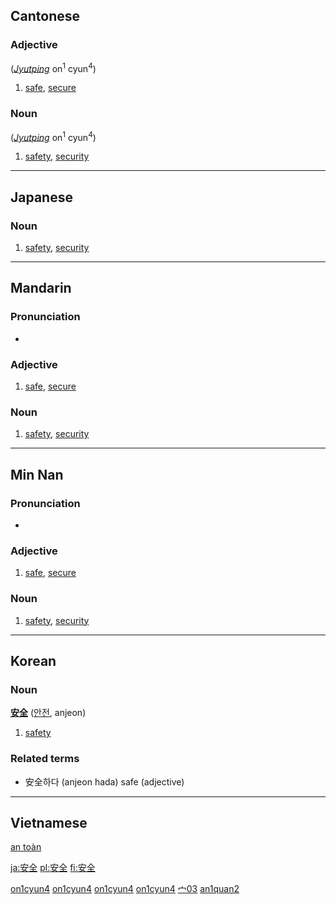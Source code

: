 {{zh-hanzi|[[安]][[全]]}}
==Cantonese==
{{zh-hanzi|[[安]][[全]]}}
===Adjective===
{{PAGENAME}} (''[[Jyutping]]'' on<sup>1</sup> cyun<sup>4</sup>)
# [[safe]], [[secure]]

===Noun===
{{PAGENAME}} (''[[Jyutping]]'' on<sup>1</sup> cyun<sup>4</sup>)

# [[safety]], [[security]]

[[Category:yue-hk:Adjectives|on1cyun4]]
[[Category:yue-hk:Nouns|on1cyun4]]
[[Category:yue-cn:Adjectives|on1cyun4]]
[[Category:yue-cn:Nouns|on1cyun4]]

----

== Japanese == 
{{ja-kanjitab|安|全}}
{{see|安全な}}
===Noun===
{{ja-noun|k|hira=あんぜん|rom=anzen}}
#[[safety]], [[security]]

----

==Mandarin==
{{zh-hanzi|[[安]][[全]]}}
===Pronunciation===
*{{IPA|[an˥˥tɕʰyɛn˧˥]}}
===Adjective===
{{cmn-adj|ts|pin=ānquán|pint=an1quan2|rs=宀03}}

# [[safe]], [[secure]]

===Noun===
{{cmn-noun|ts|pin=ānquán|pint=an1quan2|rs=宀03}}

# [[safety]], [[security]]

[[Category:zh-tw:Elementary Mandarin|宀03]]
[[Category:zh-cn:Elementary Mandarin|an1quan2]]

----

==Min Nan==
{{zh-hanzi|[[安]][[全]]}}
===Pronunciation===
*{{IPA|[an˧˧tsuan˧˥]}}

===Adjective===
{{nan-adj|ts|poj=an-chôan|pojt=an1choan5|rs=宀03}}

# [[safe]], [[secure]]

===Noun===
{{nan-noun|ts|poj=an-chôan|pojt=an1choan5|rs=宀03}}

# [[safety]], [[security]]

----

==Korean==
===Noun===
'''[[安]][[全]]''' ([[안전]], anjeon)
#[[safety]]

===Related terms===
*安全하다 (anjeon hada) safe (adjective)

----

==Vietnamese==
[[an toàn]]

[[ja:安全]]
[[pl:安全]]
[[fi:安全]]